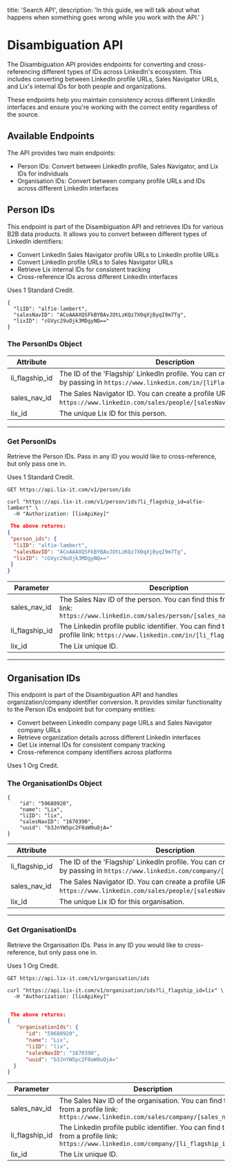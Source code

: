 
  title: 'Search API',
  description:
    'In this guide, we will talk about what happens when something goes wrong while you work with the API.'
}

<HeroPattern />


# Disambiguation API

The Disambiguation API provides endpoints for converting and cross-referencing different types of IDs across LinkedIn's ecosystem. This includes converting between LinkedIn profile URLs, Sales Navigator URLs, and Lix's internal IDs for both people and organizations.

<Note>
These endpoints help you maintain consistency across different LinkedIn interfaces and ensure you're working with the correct entity regardless of the source.
</Note>

## Available Endpoints

The API provides two main endpoints:
- Person IDs: Convert between LinkedIn profile, Sales Navigator, and Lix IDs for individuals
- Organisation IDs: Convert between company profile URLs and IDs across different LinkedIn interfaces

<Row>

<Col>


## Person IDs

This endpoint is part of the Disambiguation API and retrieves IDs for various B2B data products. It allows you to convert between different types of LinkedIn identifiers:

- Convert LinkedIn Sales Navigator profile URLs to LinkedIn profile URLs
- Convert LinkedIn profile URLs to Sales Navigator URLs
- Retrieve Lix internal IDs for consistent tracking
- Cross-reference IDs across different LinkedIn interfaces

<Note variant="purple">
Uses 1 Standard Credit.
</Note>


</Col>


  <Col sticky>

<CodeGroup title="Person IDs" >

```shell
{
  "liID": "alfie-lambert",
  "salesNavID": "ACoAAAXQSFkBYBAvJOtLzKQz7X0qXjByqI9m7Tg",
  "lixID": "cGVyc29uOjk3MDgyNQ=="
}
```
</CodeGroup>


</Col>

</Row>

<Row>

<Col>


### The PersonIDs Object

Attribute | Description
--------- | -----------
li_flagship_id | The ID of the 'Flagship' LinkedIn profile. You can create a profile URL by passing in `https://www.linkedin.com/in/[liFlagshipID]`.
sales_nav_id     | The Sales Navigator ID. You can create a profile URL by passing in `https://www.linkedin.com/sales/people/[salesNavID],NAME,undefined`.
lix_id     | The unique Lix ID for this person.

</Col>
</Row>

--- 

<Row>

<Col>

### Get PersonIDs

Retrieve the Person IDs. Pass in any ID you would like to cross-reference, but only pass one in. 

<Note variant="purple">
Uses 1 Standard Credit.
</Note>

`GET https://api.lix-it.com/v1/person/ids`



</Col>

 <Col sticky>

<CodeGroup title="Get PersonIDs" tag="GET" label="/v1/person/ids">


```shell
curl "https://api.lix-it.com/v1/person/ids?li_flagship_id=alfie-lambert" \
  -H "Authorization: [lixApiKey]"
```



</CodeGroup>

```json
 The above returns:
{
 "person_ids": {
  "liID": "alfie-lambert",
  "salesNavID": "ACoAAAXQSFkBYBAvJOtLzKQz7X0qXjByqI9m7Tg",
  "lixID": "cGVyc29uOjk3MDgyNQ=="
 }
}
```

</Col>

</Row>

<Row>
<Col>

Parameter | Description
--------- | -----------
sales_nav_id | The Sales Nav ID of the person. You can find this from a profile link: `https://www.linkedin.com/sales/person/[sales_nav_id],NAME,XXXX`
li_flagship_id | The Linkedin profile public identifier. You can find this from a profile link: `https://www.linkedin.com/in/[li_flagship_id]`
lix_id | The Lix unique ID.
</Col>
</Row>

---

<Row>

<Col>

## Organisation IDs

This endpoint is part of the Disambiguation API and handles organization/company identifier conversion. It provides similar functionality to the Person IDs endpoint but for company entities:

- Convert between LinkedIn company page URLs and Sales Navigator company URLs
- Retrieve organization details across different LinkedIn interfaces
- Get Lix internal IDs for consistent company tracking
- Cross-reference company identifiers across platforms

<Note variant="purple">
Uses 1 Org Credit.
</Note>

### The OrganisationIDs Object



</Col>


  <Col sticky>

<CodeGroup title="Organisation IDs">

```shell
{
    "id": "59688920",
    "name": "Lix",
    "liID": "lix",
    "salesNavID": "1670390",
    "uuid": "b3JnYW5pc2F0aW9uOjA="
}
```

</CodeGroup>

</Col>

</Row>

<Row>
<Col>

Attribute | Description
--------- | -----------
li_flagship_id | The ID of the 'Flagship' LinkedIn profile. You can create a profile URL by passing in `https://www.linkedin.com/company/[liFlagshipID]`.
sales_nav_id     | The Sales Navigator ID. You can create a profile URL by passing in `https://www.linkedin.com/sales/people/[salesNavID],NAME,undefined`.
lix_id     | The unique Lix ID for this organisation.
</Col>
</Row>

--- 

<Row>

<Col>

### Get OrganisationIDs

Retrieve the Organisation IDs. Pass in any ID you would like to cross-reference, but only pass one in. 

<Note variant="purple">Uses 1 Org Credit.</Note>

`GET https://api.lix-it.com/v1/organisation/ids`





</Col>


  <Col sticky>

<CodeGroup title="Get Organisation IDs" tag="GET" label="/v1/organisation/ids">



```shell
curl "https://api.lix-it.com/v1/organisation/ids?li_flagship_id=lix" \
  -H "Authorization: [lixApiKey]"


```

</CodeGroup>


```json
 The above returns:
{
   "organisationIds": {
      "id": "59688920",
      "name": "Lix",
      "liID": "lix",
      "salesNavID": "1670390",
      "uuid": "b3JnYW5pc2F0aW9uOjA="
  }
}
```

</Col>

</Row>

<Row>

<Col>

Parameter | Description
--------- | -----------
sales_nav_id | The Sales Nav ID of the organisation. You can find this from a profile link: `https://www.linkedin.com/sales/company/[sales_nav_id]`
li_flagship_id | The Linkedin profile public identifier. You can find this from a profile link: `https://www.linkedin.com/company/[li_flagship_id]`
lix_id | The Lix unique ID.

</Col>

</Row>

